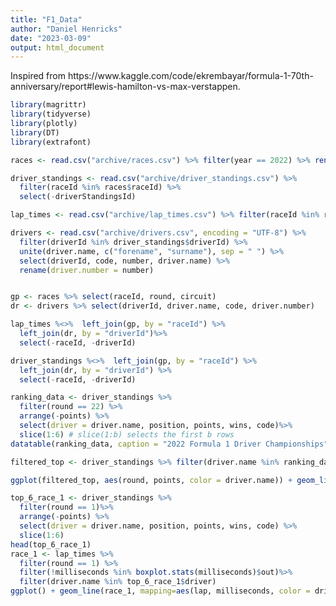 ---
title: "F1_Data"
author: "Daniel Henricks"
date: "2023-03-09"
output: html_document
---

Inspired from https://www.kaggle.com/code/ekrembayar/formula-1-70th-anniversary/report#lewis-hamilton-vs-max-verstappen.


```{r}
library(magrittr)
library(tidyverse)
library(plotly)
library(DT)
library(extrafont)
```


```{r}

races <- read.csv("archive/races.csv") %>% filter(year == 2022) %>% rename(circuit = name)

driver_standings <- read.csv("archive/driver_standings.csv") %>% 
  filter(raceId %in% races$raceId) %>% 
  select(-driverStandingsId)

lap_times <- read.csv("archive/lap_times.csv") %>% filter(raceId %in% races$raceId)

drivers <- read.csv("archive/drivers.csv", encoding = "UTF-8") %>% 
  filter(driverId %in% driver_standings$driverId) %>% 
  unite(driver.name, c("forename", "surname"), sep = " ") %>% 
  select(driverId, code, number, driver.name) %>% 
  rename(driver.number = number)


gp <- races %>% select(raceId, round, circuit)
dr <- drivers %>% select(driverId, driver.name, code, driver.number)

lap_times %<>%  left_join(gp, by = "raceId") %>%
  left_join(dr, by = "driverId")%>% 
  select(-raceId, -driverId)

driver_standings %<>%  left_join(gp, by = "raceId") %>%
  left_join(dr, by = "driverId") %>% 
  select(-raceId, -driverId)
```

```{r}
ranking_data <- driver_standings %>%
  filter(round == 22) %>%
  arrange(-points) %>%
  select(driver = driver.name, position, points, wins, code)%>%
  slice(1:6) # slice(1:b) selects the first b rows
datatable(ranking_data, caption = "2022 Formula 1 Driver Championships")
```

```{r}
filtered_top <- driver_standings %>% filter(driver.name %in% ranking_data$driver)
```

```{r}
ggplot(filtered_top, aes(round, points, color = driver.name)) + geom_line() + labs(x = "Race Number", y = "Points", title = "2022 WDC Driver Standings")
```

```{r}
top_6_race_1 <- driver_standings %>%
  filter(round == 1)%>%
  arrange(-points) %>%
  select(driver = driver.name, position, points, wins, code) %>%
  slice(1:6)
head(top_6_race_1)
race_1 <- lap_times %>%
  filter(round == 1) %>%
  filter(!milliseconds %in% boxplot.stats(milliseconds)$out)%>%
  filter(driver.name %in% top_6_race_1$driver)
ggplot() + geom_line(race_1, mapping=aes(lap, milliseconds, color = driver.name)) + labs(x = "Lap Number", y = "Time (milliseconds)", title = "Bahrain GP 2022")
```

